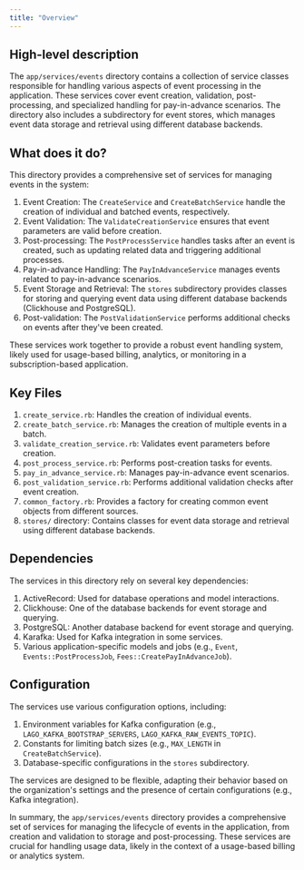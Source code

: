 ```yaml
---
title: "Overview"
---
```


## High-level description
The `app/services/events` directory contains a collection of service classes responsible for handling various aspects of event processing in the application. These services cover event creation, validation, post-processing, and specialized handling for pay-in-advance scenarios. The directory also includes a subdirectory for event stores, which manages event data storage and retrieval using different database backends.

## What does it do?
This directory provides a comprehensive set of services for managing events in the system:

1. Event Creation: The `CreateService` and `CreateBatchService` handle the creation of individual and batched events, respectively.
2. Event Validation: The `ValidateCreationService` ensures that event parameters are valid before creation.
3. Post-processing: The `PostProcessService` handles tasks after an event is created, such as updating related data and triggering additional processes.
4. Pay-in-advance Handling: The `PayInAdvanceService` manages events related to pay-in-advance scenarios.
5. Event Storage and Retrieval: The `stores` subdirectory provides classes for storing and querying event data using different database backends (Clickhouse and PostgreSQL).
6. Post-validation: The `PostValidationService` performs additional checks on events after they've been created.

These services work together to provide a robust event handling system, likely used for usage-based billing, analytics, or monitoring in a subscription-based application.

## Key Files
1. `create_service.rb`: Handles the creation of individual events.
2. `create_batch_service.rb`: Manages the creation of multiple events in a batch.
3. `validate_creation_service.rb`: Validates event parameters before creation.
4. `post_process_service.rb`: Performs post-creation tasks for events.
5. `pay_in_advance_service.rb`: Manages pay-in-advance event scenarios.
6. `post_validation_service.rb`: Performs additional validation checks after event creation.
7. `common_factory.rb`: Provides a factory for creating common event objects from different sources.
8. `stores/` directory: Contains classes for event data storage and retrieval using different database backends.

## Dependencies
The services in this directory rely on several key dependencies:

1. ActiveRecord: Used for database operations and model interactions.
2. Clickhouse: One of the database backends for event storage and querying.
3. PostgreSQL: Another database backend for event storage and querying.
4. Karafka: Used for Kafka integration in some services.
5. Various application-specific models and jobs (e.g., `Event`, `Events::PostProcessJob`, `Fees::CreatePayInAdvanceJob`).

## Configuration
The services use various configuration options, including:

1. Environment variables for Kafka configuration (e.g., `LAGO_KAFKA_BOOTSTRAP_SERVERS`, `LAGO_KAFKA_RAW_EVENTS_TOPIC`).
2. Constants for limiting batch sizes (e.g., `MAX_LENGTH` in `CreateBatchService`).
3. Database-specific configurations in the `stores` subdirectory.

The services are designed to be flexible, adapting their behavior based on the organization's settings and the presence of certain configurations (e.g., Kafka integration).

In summary, the `app/services/events` directory provides a comprehensive set of services for managing the lifecycle of events in the application, from creation and validation to storage and post-processing. These services are crucial for handling usage data, likely in the context of a usage-based billing or analytics system.
